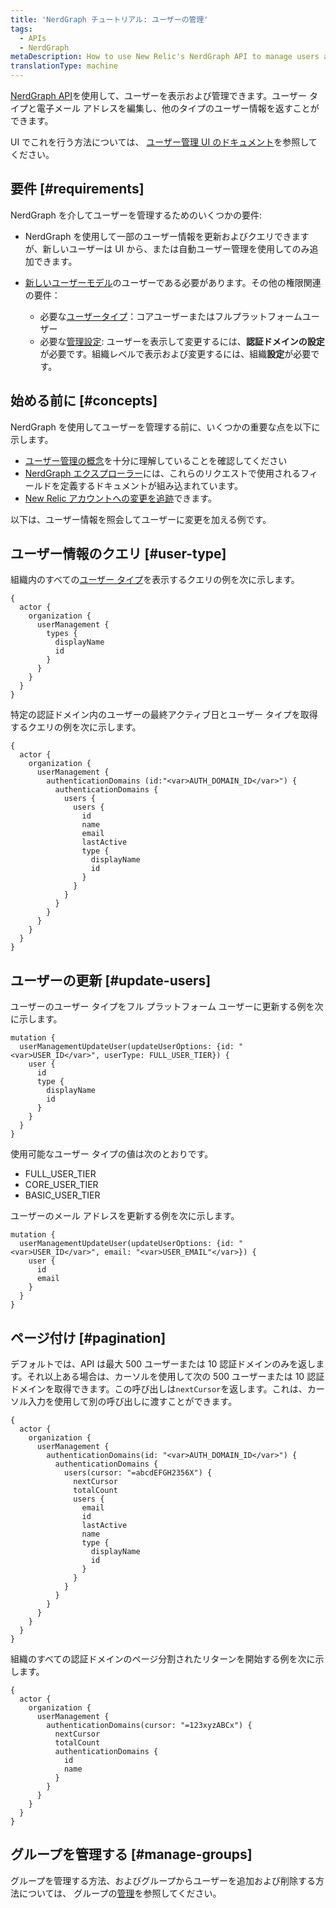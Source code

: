 ```yaml
---
title: 'NerdGraph チュートリアル: ユーザーの管理'
tags:
  - APIs
  - NerdGraph
metaDescription: How to use New Relic's NerdGraph API to manage users and return user information.
translationType: machine
---
```


[NerdGraph API](/docs/apis/nerdgraph/get-started/introduction-new-relic-nerdgraph)を使用して、ユーザーを表示および管理できます。ユーザー タイプと電子メール アドレスを編集し、他のタイプのユーザー情報を返すことができます。

UI でこれを行う方法については、 [ユーザー管理 UI のドキュメント](/docs/accounts/accounts-billing/new-relic-one-user-management/user-management-ui-and-tasks)を参照してください。

## 要件 [#requirements]

NerdGraph を介してユーザーを管理するためのいくつかの要件:

* NerdGraph を使用して一部のユーザー情報を更新およびクエリできますが、新しいユーザーは UI から、または自動ユーザー管理を使用してのみ追加できます。

* [新しいユーザーモデル](/docs/accounts/original-accounts-billing/original-users-roles/overview-user-models#determine-user-model)のユーザーである必要があります。その他の権限関連の要件：

  * 必要な[ユーザータイプ](/docs/accounts/accounts-billing/new-relic-one-user-management/user-type)：コアユーザーまたはフルプラットフォームユーザー
  * 必要な[管理設定](/docs/accounts/accounts-billing/new-relic-one-user-management/user-management-concepts#admin-settings): ユーザーを表示して変更するには、**認証ドメインの設定**が必要です。組織レベルで表示および変更するには、組織**設定**が必要です。

## 始める前に [#concepts]

NerdGraph を使用してユーザーを管理する前に、いくつかの重要な点を以下に示します。

* [ユーザー管理の概念](/docs/accounts/accounts-billing/new-relic-one-user-management/user-management-concepts#understand-concepts)を十分に理解していることを確認してください
* [NerdGraph エクスプローラー](/docs/apis/nerdgraph/get-started/introduction-new-relic-nerdgraph/#explorer)には、これらのリクエストで使用されるフィールドを定義するドキュメントが組み込まれています。
* [New Relic アカウントへの変更を追跡](/docs/data-apis/understand-data/event-data/query-account-audit-logs-nrauditevent)できます。

以下は、ユーザー情報を照会してユーザーに変更を加える例です。

## ユーザー情報のクエリ [#user-type]

組織内のすべての[ユーザー タイプ](/docs/accounts/accounts-billing/new-relic-one-user-management/user-type)を表示するクエリの例を次に示します。

```
{
  actor {
    organization {
      userManagement {
        types {
          displayName
          id
        }
      }
    }
  }
}
```

特定の認証ドメイン内のユーザーの最終アクティブ日とユーザー タイプを取得するクエリの例を次に示します。

```
{
  actor {
    organization {
      userManagement {
        authenticationDomains (id:"<var>AUTH_DOMAIN_ID</var>") {
          authenticationDomains {
            users {
              users {
                id
                name
                email
                lastActive
                type {
                  displayName
                  id
                }
              }
            }
          }
        }
      }
    }
  }
}
```

## ユーザーの更新 [#update-users]

ユーザーのユーザー タイプをフル プラットフォーム ユーザーに更新する例を次に示します。

```
mutation {
  userManagementUpdateUser(updateUserOptions: {id: "<var>USER_ID</var>", userType: FULL_USER_TIER}) {
    user {
      id
      type {
        displayName
        id
      }
    }
  }
}
```

使用可能なユーザー タイプの値は次のとおりです。

* FULL_USER_TIER
* CORE_USER_TIER
* BASIC_USER_TIER

ユーザーのメール アドレスを更新する例を次に示します。

```
mutation {
  userManagementUpdateUser(updateUserOptions: {id: "<var>USER_ID</var>", email: "<var>USER_EMAIL"</var>}) {
    user {
      id
      email
    }
  }
}
```

## ページ付け [#pagination]

デフォルトでは、API は最大 500 ユーザーまたは 10 認証ドメインのみを返します。それ以上ある場合は、カーソルを使用して次の 500 ユーザーまたは 10 認証ドメインを取得できます。この呼び出しは`nextCursor`を返します。これは、カーソル入力を使用して別の呼び出しに渡すことができます。

```
{
  actor {
    organization {
      userManagement {
        authenticationDomains(id: "<var>AUTH_DOMAIN_ID</var>") {
          authenticationDomains {
            users(cursor: "=abcdEFGH2356X") {
              nextCursor
              totalCount
              users {
                email
                id
                lastActive
                name
                type {
                  displayName
                  id
                }
              }
            }
          }
        }
      }
    }
  }
}
```

組織のすべての認証ドメインのページ分割されたリターンを開始する例を次に示します。

```
{
  actor {
    organization {
      userManagement {
        authenticationDomains(cursor: "=123xyzABCx") {
          nextCursor
          totalCount
          authenticationDomains {
            id
            name
          }
        }
      }
    }
  }
}
```

## グループを管理する [#manage-groups]

グループを管理する方法、およびグループからユーザーを追加および削除する方法については、 グループの[管理](/docs/apis/nerdgraph/examples/nerdgraph-user-mgmt)を参照してください。